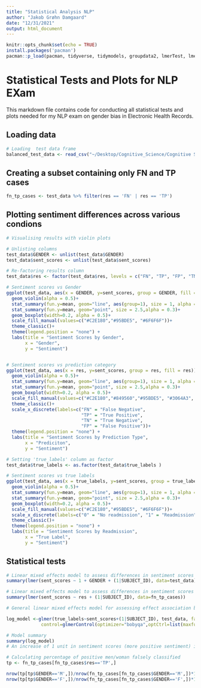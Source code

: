 ```yaml
---
title: "Statistical Analysis NLP"
author: "Jakob Grøhn Damgaard"
date: "12/31/2021"
output: html_document
---
```


```r
knitr::opts_chunk$set(echo = TRUE)
install.packages('pacman')
pacman::p_load(pacman, tidyverse, tidymodels, groupdata2, lmerTest, lme4, ggplot2, dplyr)
```

# Statistical Tests and Plots for NLP EXam
This markdown file contains code for conducting all statistical tests and plots needed for my NLP exam on gender bias in Electronic Health Records. 

## Loading data
```r
# Loading  test data frame
balanced_test_data <- read_csv("~/Desktop/Cognitive_Science/Cognitive Sceince 7th Semester/NLP/Exam/Exam/output/balanced_test_data.csv")
```


## Creating a subset containing only FN and TP cases
```r
fn_tp_cases <- test_data %>% filter(res == 'FN' | res == 'TP')
```


## Plotting sentiment differences across various condions
```r
# Visualising results with violin plots 

# Unlisting columns
test_data$GENDER <- unlist(test_data$GENDER)
test_data$sent_scores <- unlist(test_data$sent_scores)

# Re-factoring results column
test_data$res <- factor(test_data$res, levels = c("FN", "TP", "FP", "TN"))

# Sentiment scores vs Gender
ggplot(test_data, aes(x = GENDER, y=sent_scores, group = GENDER, fill = GENDER))+
  geom_violin(alpha = 0.5)+
  stat_summary(fun.y=mean, geom="line", aes(group=1), size = 1, alpha = 0.3)+
  stat_summary(fun.y=mean, geom="point", size = 2.5,alpha = 0.3)+
  geom_boxplot(width=0.2, alpha = 0.5)+ 
  scale_fill_manual(values=c("#C2E180","#95BDE5", "#6F6F6F"))+
  theme_classic()+
  theme(legend.position = "none") +
  labs(title = "Sentiment Scores by Gender", 
       x = "Gender",
       y = "Sentiment")


# Sentiment scores vs prediction category
ggplot(test_data, aes(x = res, y=sent_scores, group = res, fill = res))+
  geom_violin(alpha = 0.5)+
  stat_summary(fun.y=mean, geom="line", aes(group=1), size = 1, alpha = 0.3)+
  stat_summary(fun.y=mean, geom="point", size = 2.5,alpha = 0.3)+
  geom_boxplot(width=0.2, alpha = 0.5)+ 
  scale_fill_manual(values=c("#C2E180","#849560","#95BDE5", "#3064A3", "#6F6F6F"))+
  theme_classic()+
  scale_x_discrete(labels=c("FN" = "False Negative",
                            "TP" = "True Positive",
                            "TN" = "True Negative",
                            "FP" = "False Positive"))+
  theme(legend.position = "none") +
  labs(title = "Sentiment Scores by Prediction Type", 
       x = "Prediciton",
       y = "Sentiment")

# Setting 'true_labels' column as factor
test_data$true_labels <- as.factor(test_data$true_labels )

# Sentiment scores vs true labels
ggplot(test_data, aes(x = true_labels, y=sent_scores, group = true_labels, fill = true_labels))+
  geom_violin(alpha = 0.5)+
  stat_summary(fun.y=mean, geom="line", aes(group=1), size = 1, alpha = 0.3)+
  stat_summary(fun.y=mean, geom="point", size = 2.5,alpha = 0.3)+
  geom_boxplot(width=0.2, alpha = 0.5)+ 
  scale_fill_manual(values=c("#C2E180","#95BDE5", "#6F6F6F"))+
  scale_x_discrete(labels=c("0" = "No readmission", "1" = "Readmission"))+
  theme_classic()+
  theme(legend.position = "none") +
  labs(title = "Sentiment Scores by Readmission", 
       x = "True Label",
       y = "Sentiment")

```
## Statistical tests
```r
# Linear mixed effects model to assess differences in sentiment scores between gender
summary(lmer(sent_scores ~ 1 + GENDER + (1|SUBJECT_ID), data=test_data))

# Linear mixed effects model to assess differences in sentiment scores between fn and tp cases
summary(lmer(sent_scores ~ res + (1|SUBJECT_ID), data=fn_tp_cases))

# General linear mixed effects model for assessing effect association between sentiment and readmission risk

log_model <-glmer(true_labels~sent_scores+(1|SUBJECT_ID), test_data, family="binomial",
             control=glmerControl(optimizer="bobyqa",optCtrl=list(maxfun=2e5)),nAGQ = 10)

# Model summary
summary(log_model)
# An increase of 1 unit in sentiment scores (more positive sentiment) is associated with a 24% (e^0.216) increased chance of be readmitted within 30-days. Not significant at all

# Calculating percentage of positive men/woman falsely classified
tp <- fn_tp_cases[fn_tp_cases$res=='TP',]

nrow(tp[tp$GENDER=='M',])/nrow(fn_tp_cases[fn_tp_cases$GENDER=='M',])*100
nrow(tp[tp$GENDER=='F',])/nrow(fn_tp_cases[fn_tp_cases$GENDER=='F',])*100
```



